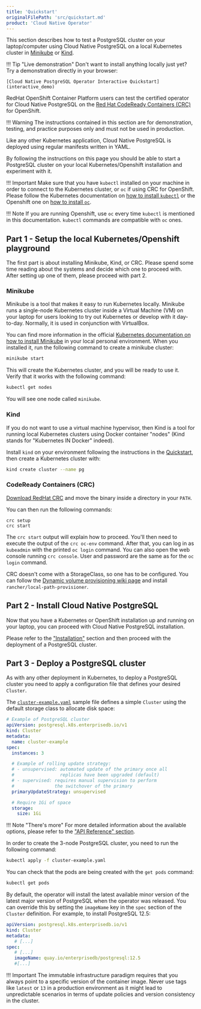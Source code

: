```yaml
---
title: 'Quickstart'
originalFilePath: 'src/quickstart.md'
product: 'Cloud Native Operator'
---
```


This section describes how to test a PostgreSQL cluster on your laptop/computer
using Cloud Native PostgreSQL on a local Kubernetes cluster in
[Minikube](https://kubernetes.io/docs/setup/learning-environment/minikube/) or
[Kind](https://kind.sigs.k8s.io/).

!!! Tip "Live demonstration"
    Don't want to install anything locally just yet? Try a demonstration directly in your browser:

    [Cloud Native PostgreSQL Operator Interactive Quickstart](interactive_demo)

RedHat OpenShift Container Platform users can test the certified operator for
Cloud Native PostgreSQL on the [Red Hat CodeReady Containers (CRC)](https://developers.redhat.com/products/codeready-containers/overview)
for OpenShift.

!!! Warning
    The instructions contained in this section are for demonstration,
    testing, and practice purposes only and must not be used in production.

Like any other Kubernetes application, Cloud Native PostgreSQL is deployed using
regular manifests written in YAML.

By following the instructions on this page you should be able to start a PostgreSQL
cluster on your local Kubernetes/Openshift installation and experiment with it.

!!! Important
    Make sure that you have `kubectl` installed on your machine in order
    to connect to the Kubernetes cluster, or `oc` if using CRC for OpenShift.
    Please follow the Kubernetes documentation on [how to install `kubectl`](https://kubernetes.io/docs/tasks/tools/install-kubectl/)
    or the Openshift one on [how to install `oc`](https://docs.openshift.com/container-platform/4.6/cli_reference/openshift_cli/getting-started-cli.html).


!!! Note
    If you are running Openshift, use `oc` every time `kubectl` is mentioned
    in this documentation. `kubectl` commands are compatible with `oc` ones.

## Part 1 - Setup the local Kubernetes/Openshift playground

The first part is about installing Minikube, Kind, or CRC. Please spend some time
reading about the systems and decide which one to proceed with.
After setting up one of them, please proceed with part 2.

### Minikube

Minikube is a tool that makes it easy to run Kubernetes locally. Minikube runs a
single-node Kubernetes cluster inside a Virtual Machine (VM) on your laptop for
users looking to try out Kubernetes or develop with it day-to-day. Normally, it
is used in conjunction with VirtualBox.

You can find more information in the official [Kubernetes documentation on how to
install Minikube](https://kubernetes.io/docs/tasks/tools/install-minikube) in your local personal environment.
When you installed it, run the following command to create a minikube cluster:

```sh
minikube start
```

This will create the Kubernetes cluster, and you will be ready to use it.
Verify that it works with the following command:

```sh
kubectl get nodes
```

You will see one node called `minikube`.

### Kind

If you do not want to use a virtual machine hypervisor, then Kind is a tool for running
local Kubernetes clusters using Docker container "nodes" (Kind stands for "Kubernetes IN Docker" indeed).

Install `kind` on your environment following the instructions in the [Quickstart](https://kind.sigs.k8s.io/docs/user/quick-start),
then create a Kubernetes cluster with:

```sh
kind create cluster --name pg
```

### CodeReady Containers (CRC)

[Download RedHat CRC](https://developers.redhat.com/products/codeready-containers/overview)
and move the binary inside a directory in your `PATH`.

You can then run the following commands:
```
crc setup
crc start
```

The `crc start` output will explain how to proceed. You'll then need to
execute the output of the `crc oc-env` command.
After that, you can log in as `kubeadmin` with the printed `oc login`
command. You can also open the web console running `crc console`.
User and password are the same as for the `oc login` command.

CRC doesn't come with a StorageClass, so one has to be configured.
You can follow the [Dynamic volume provisioning wiki page](https://github.com/code-ready/crc/wiki/Dynamic-volume-provisioning)
and install `rancher/local-path-provisioner`.

## Part 2 - Install Cloud Native PostgreSQL

Now that you have a Kubernetes or OpenShift installation up and running
on your laptop, you can proceed with Cloud Native PostgreSQL installation.

Please refer to the ["Installation"](installation.md) section and then proceed
with the deployment of a PostgreSQL cluster.

## Part 3 - Deploy a PostgreSQL cluster

As with any other deployment in Kubernetes, to deploy a PostgreSQL cluster
you need to apply a configuration file that defines your desired `Cluster`.

The [`cluster-example.yaml`](../samples/cluster-example.yaml) sample file
defines a simple `Cluster` using the default storage class to allocate
disk space:

```yaml
# Example of PostgreSQL cluster
apiVersion: postgresql.k8s.enterprisedb.io/v1
kind: Cluster
metadata:
  name: cluster-example
spec:
  instances: 3

  # Example of rolling update strategy:
  # - unsupervised: automated update of the primary once all
  #                 replicas have been upgraded (default)
  # - supervised: requires manual supervision to perform
  #               the switchover of the primary
  primaryUpdateStrategy: unsupervised

  # Require 1Gi of space
  storage:
    size: 1Gi
```

!!! Note "There's more"
    For more detailed information about the available options, please refer
    to the ["API Reference" section](api_reference.md).

In order to create the 3-node PostgreSQL cluster, you need to run the following command:

```sh
kubectl apply -f cluster-example.yaml
```

You can check that the pods are being created with the `get pods` command:

```sh
kubectl get pods
```

By default, the operator will install the latest available minor version
of the latest major version of PostgreSQL when the operator was released.
You can override this by setting the `imageName` key in the `spec` section of
the `Cluster` definition. For example, to install PostgreSQL 12.5:

```yaml
apiVersion: postgresql.k8s.enterprisedb.io/v1
kind: Cluster
metadata:
   # [...]
spec:
   # [...]
   imageName: quay.io/enterprisedb/postgresql:12.5
   #[...]
```

!!! Important
    The immutable infrastructure paradigm requires that you always
    point to a specific version of the container image.
    Never use tags like `latest` or `13` in a production environment
    as it might lead to unpredictable scenarios in terms of update
    policies and version consistency in the cluster.
